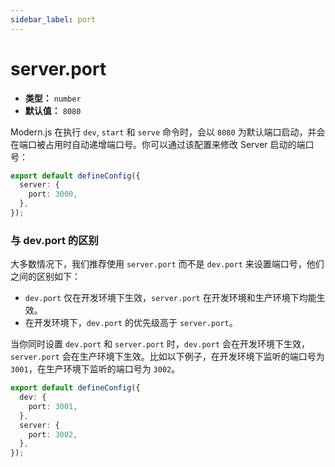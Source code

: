 ```yaml
---
sidebar_label: port
---
```


# server.port

- **类型：** `number`
- **默认值：** `8080`

Modern.js 在执行 `dev`, `start` 和 `serve` 命令时，会以 `8080` 为默认端口启动，并会在端口被占用时自动递增端口号。你可以通过该配置来修改 Server 启动的端口号：

```ts title="modern.config.ts"
export default defineConfig({
  server: {
    port: 3000,
  },
});
```

### 与 dev.port 的区别

大多数情况下，我们推荐使用 `server.port` 而不是 `dev.port` 来设置端口号，他们之间的区别如下：

- `dev.port` 仅在开发环境下生效，`server.port` 在开发环境和生产环境下均能生效。
- 在开发环境下，`dev.port` 的优先级高于 `server.port`。

当你同时设置 `dev.port` 和 `server.port` 时，`dev.port` 会在开发环境下生效，`server.port` 会在生产环境下生效。比如以下例子，在开发环境下监听的端口号为 `3001`，在生产环境下监听的端口号为 `3002`。

```ts title="modern.config.ts"
export default defineConfig({
  dev: {
    port: 3001,
  },
  server: {
    port: 3002,
  },
});
```
